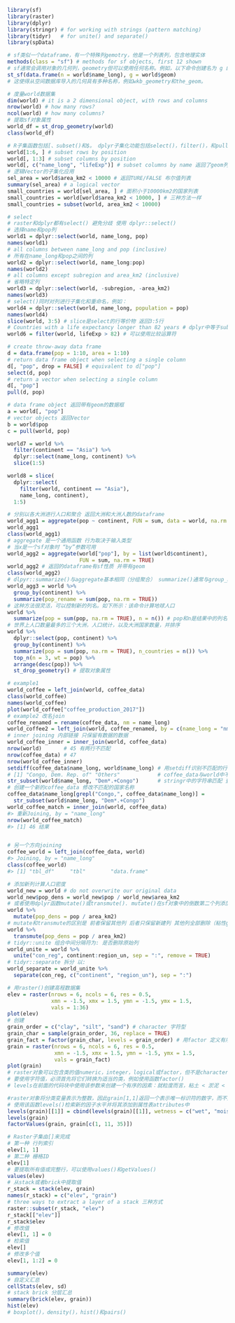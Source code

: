 ```r
library(sf)
library(raster)
library(dplyr)
library(stringr) # for working with strings (pattern matching)
library(tidyr)   # for unite() and separate()
library(spData)
```

```r
# sf类似一个dataframe，有一个特殊列gemotry，他是一个列表列，包含地理实体
methods(class = "sf") # methods for sf objects, first 12 shown
# sf通常会调用对象的几何列，geometry但可以使用任何名称。例如，以下命令创建名为 g 的几何列：
st_sf(data.frame(n = world$name_long), g = world$geom)
# 这使得从空间数据库导入的几何具有多种名称，例如wkb_geometry和the_geom。
```

```r
# 度量world数据集
dim(world) # it is a 2 dimensional object, with rows and columns
nrow(world) # how many rows?
ncol(world) # how many columns?
# 提取sf对象属性
world_df = st_drop_geometry(world)
class(world_df)
```

```r
# R子集函数包括[、subset()和$。 dplyr子集化功能包括select()，filter()，和pull()
world[1:6, ] # subset rows by position
world[, 1:3] # subset columns by position
world[, c("name_long", "lifeExp")] # subset columns by name 返回了geom列
# 逻辑Vector的子集化应用
sel_area = world$area_km2 < 10000 # 返回TURE/FALSE 布尔值列表
summary(sel_area) # a logical vector
small_countries = world[sel_area, ] # 面积小于10000km2的国家列表
small_countries = world[world$area_km2 < 10000, ] # 三种方法一样
small_countries = subset(world, area_km2 < 10000)
```

```r
# select
# raster和dplyr都有select() 避免分歧 使用 dplyr::select()
# 选择name和pop列
world1 = dplyr::select(world, name_long, pop) 
names(world1)
# all columns between name_long and pop (inclusive) 
# 所有在name_long和pop之间的列
world2 = dplyr::select(world, name_long:pop)
names(world2)
# all columns except subregion and area_km2 (inclusive) 
# 省略特定列
world3 = dplyr::select(world, -subregion, -area_km2)
names(world3)
# select()同时对列进行子集化和重命名，例如：
world4 = dplyr::select(world, name_long, population = pop)
names(world4)
slice(world, 3:5) # slice是select的行等价物 返回3:5行
# Countries with a life expectancy longer than 82 years # dplyr中等于subset的函数
world6 = filter(world, lifeExp > 82) # 可以使用比较运算符
```

```r
# create throw-away data frame
d = data.frame(pop = 1:10, area = 1:10)
# return data frame object when selecting a single column 
d[, "pop", drop = FALSE] # equivalent to d["pop"]
select(d, pop)
# return a vector when selecting a single column
d[, "pop"]
pull(d, pop)
```

```r
# data frame object 返回带有geom的数据框
a = world[, "pop"]
# vector objects 返回Vector
b = world$pop
c = pull(world, pop)
```

```r
world7 = world %>%
  filter(continent == "Asia") %>%
  dplyr::select(name_long, continent) %>%
  slice(1:5)

world8 = slice(
  dplyr::select(
    filter(world, continent == "Asia"),
    name_long, continent),
  1:5)
```

```r
# 分别以各大洲进行人口和聚合 返回大洲和大洲人数的dataframe
world_agg1 = aggregate(pop ~ continent, FUN = sum, data = world, na.rm = TRUE)
world_agg1
class(world_agg1)
# aggregate 是一个通用函数 行为取决于输入类型 
# 当x是一个sf对象时 “by”参数可用 
world_agg2 = aggregate(world["pop"], by = list(world$continent),
                       FUN = sum, na.rm = TRUE)
world_agg2 # 返回的dataframe有sf性质 并带有geom
class(world_agg2)
# dlpyr::summarize()与aggregate基本相同（分组聚合） summarize()通常与group_by()配合使用
world_agg3 = world %>%
  group_by(continent) %>%
  summarize(pop_rename = sum(pop, na.rm = TRUE))
# 这种方法很灵活，可以控制新的列名。如下所示：该命令计算地球人口
world %>% 
  summarize(pop = sum(pop, na.rm = TRUE), n = n()) # pop和n是结果中的列名 
# 世界上人口数量最多的三个大洲，人口统计，以及大洲国家数量，并排序
world %>% 
  dplyr::select(pop, continent) %>% 
  group_by(continent) %>% 
  summarize(pop = sum(pop, na.rm = TRUE), n_countries = n()) %>% 
  top_n(n = 3, wt = pop) %>%
  arrange(desc(pop)) %>%
  st_drop_geometry() # 提取对象属性
```

```r
# example1
world_coffee = left_join(world, coffee_data)
class(world_coffee)
names(world_coffee)
plot(world_coffee["coffee_production_2017"])
# example2 改名join
coffee_renamed = rename(coffee_data, nm = name_long)
world_coffee2 = left_join(world, coffee_renamed, by = c(name_long = "nm"))
# inner joining 内部链接 只保留有数据的数据
world_coffee_inner = inner_join(world, coffee_data)
nrow(world)       # 45 有两行不匹配
nrow(coffee_data) # 47
nrow(world_coffee_inner)
setdiff(coffee_data$name_long, world$name_long) # 用setdiff识别不匹配的行
# [1] "Congo, Dem. Rep. of" "Others"            # coffee_data与world中不匹配的值
str_subset(world$name_long, "Dem*.+Congo")      # stringr中的字符串匹配 查看完整信息
# 创建一个新的coffee_data 修改不匹配的国家名称
coffee_data$name_long[grepl("Congo,", coffee_data$name_long)] = 
  str_subset(world$name_long, "Dem*.+Congo")
world_coffee_match = inner_join(world, coffee_data)
#> 重新Joining, by = "name_long"
nrow(world_coffee_match)
#> [1] 46 结果


# 另一个方向joining
coffee_world = left_join(coffee_data, world)
#> Joining, by = "name_long"
class(coffee_world)
#> [1] "tbl_df"     "tbl"        "data.frame"
```

```r
# 添加新列计算人口密度
world_new = world # do not overwrite our original data
world_new$pop_dens = world_new$pop / world_new$area_km2
# 或者使用dplyr函数mutate()或transmute(). mutate()在sf对象中的倒数第二个列添加新列（最后一列为geom保留）：
world %>% 
  mutate(pop_dens = pop / area_km2)
# mutate和transmute的区别是 前者保留其他列 后者只保留新建列 其他列全部删除（粘性geom除外）
world %>% 
  transmute(pop_dens = pop / area_km2)
# tidyr::unite 组合中间分隔符为: 是否删除原始列
world_unite = world %>%
  unite("con_reg", continent:region_un, sep = ":", remove = TRUE)
# tidyr::separate 拆分 以:
world_separate = world_unite %>% 
  separate(con_reg, c("continent", "region_un"), sep = ":")

```

```r
# 用raster()创建高程数据集
elev = raster(nrows = 6, ncols = 6, res = 0.5,
              xmn = -1.5, xmx = 1.5, ymn = -1.5, ymx = 1.5,
              vals = 1:36)
plot(elev)
# 创建
grain_order = c("clay", "silt", "sand") # character 字符型
grain_char = sample(grain_order, 36, replace = TRUE)
grain_fact = factor(grain_char, levels = grain_order) # 用factor 定义有序 vector
grain = raster(nrows = 6, ncols = 6, res = 0.5, 
               xmn = -1.5, xmx = 1.5, ymn = -1.5, ymx = 1.5,
               vals = grain_fact)
plot(grain)
# raster对象可以包含类的值numeric，integer，logical或factor，但不是character
# 要使用字符值，必须首先将它们转换为适当的类，例如使用函数factor()
# levels在前面的代码块中使用该参数来创建一个有序的因素：就粒度而言，粘土 < 淤泥 < 沙子

#raster对象将分类变量表示为整数，因此grain[1,1]返回一个表示唯一标识符的数字，而不是“粘土”、“淤泥”或“沙子”。栅格对象将相应的查找表或“栅格属性表”（RAT）作为数据框存储在attributes中（属性表）
# 使用该函数levels()检索新的因子水平并将其添加到属性表attributes中
levels(grain)[[1]] = cbind(levels(grain)[[1]], wetness = c("wet", "moist", "dry"))
levels(grain)
factorValues(grain, grain[c(1, 11, 35)])
```

```r
# Raster子集由[]来完成
# 第一种 行列索引
elev[1, 1]
# 第二种 栅格ID
elev[1]
# 要提取所有值或完整行，可以使用values()和getValues()
values(elev)
# 从stack或者brick中提取值
r_stack = stack(elev, grain)
names(r_stack) = c("elev", "grain")
# three ways to extract a layer of a stack 三种方式
raster::subset(r_stack, "elev")
r_stack[["elev"]]
r_stack$elev
# 修改值
elev[1, 1] = 0
# 检索值
elev[]
# 修改多个值
elev[1, 1:2] = 0
```

```r
summary(elev)
# 自定义汇总
cellStats(elev, sd)
# stack brick 分层汇总
summary(brick(elev, grain))
hist(elev)
# boxplot()，density()，hist()和pairs()
```

